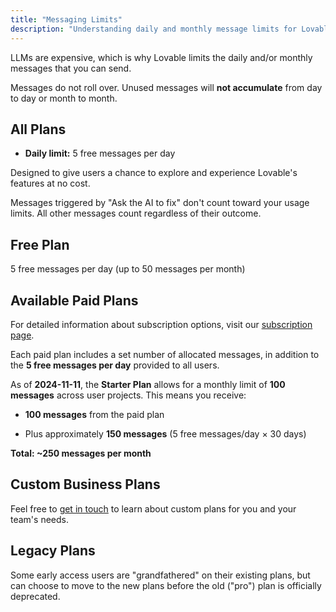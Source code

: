 ```yaml
---
title: "Messaging Limits"
description: "Understanding daily and monthly message limits for Lovable"
---
```


LLMs are expensive, which is why Lovable limits the daily and/or monthly messages that you can send.

<Note>Messages do not roll over. Unused messages will **not accumulate** from day to day or month to month.</Note>

## All Plans

* **Daily limit:** 5 free messages per day&#x20;

Designed to give users a chance to explore and experience Lovable's features at no cost.

<Note>
  Messages triggered by "Ask the AI to fix" don't count toward your usage limits.&#x20;
  All other messages count regardless of their outcome.
</Note>

## Free Plan

5 free messages per day (up to 50 messages per month)

## Available Paid Plans

For detailed information about subscription options, visit our [subscription page](#).

Each paid plan includes a set number of allocated messages, in addition to the **5 free messages per day** provided to all users.

As of **2024-11-11**, the **Starter Plan** allows for a monthly limit of **100 messages** across user projects. This means you receive:

* **100 messages** from the paid plan

* Plus approximately **150 messages** (5 free messages/day × 30 days)

**Total: \~250 messages per month**

## Custom Business Plans

Feel free to [get in touch](https://antonosika.typeform.com/to/OeRHhtI3#email=xxxxx) to learn about custom plans for you and your team's needs.

## Legacy Plans

Some early access users are "grandfathered" on their existing plans, but can choose to move to the new plans before the old ("pro") plan is officially deprecated.